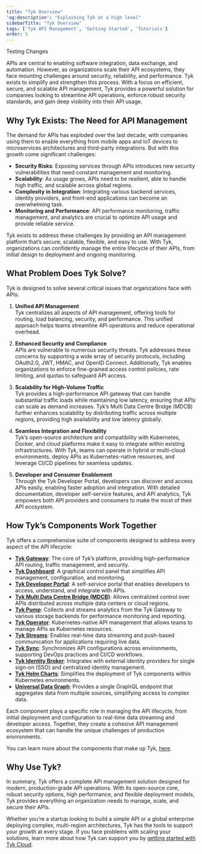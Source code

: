 ```yaml
---
title: "Tyk Overview"
'og:description': "Explaining Tyk at a high level"
sidebarTitle: "Tyk Overview"
tags: ['Tyk API Management', 'Getting Started', 'Tutorials']
order: 5
---
```


Testing Changes

APIs are central to enabling software integration, data exchange, and automation. However, as organizations scale their API ecosystems, they face mounting challenges around security, reliability, and performance. Tyk exists to simplify and strengthen this process. With a focus on efficient, secure, and scalable API management, Tyk provides a powerful solution for companies looking to streamline API operations, enforce robust security standards, and gain deep visibility into their API usage.

## Why Tyk Exists: The Need for API Management
The demand for APIs has exploded over the last decade, with companies using them to enable everything from mobile apps and IoT devices to microservices architectures and third-party integrations. But with this growth come significant challenges:

- **Security Risks**: Exposing services through APIs introduces new security vulnerabilities that need constant management and monitoring.
- **Scalability**: As usage grows, APIs need to be resilient, able to handle high traffic, and scalable across global regions.
- **Complexity in Integration**: Integrating various backend services, identity providers, and front-end applications can become an overwhelming task.
- **Monitoring and Performance**: API performance monitoring, traffic management, and analytics are crucial to optimize API usage and provide reliable service.

Tyk exists to address these challenges by providing an API management platform that’s secure, scalable, flexible, and easy to use. With Tyk, organizations can confidently manage the entire lifecycle of their APIs, from initial design to deployment and ongoing monitoring.

## What Problem Does Tyk Solve?

Tyk is designed to solve several critical issues that organizations face with APIs:

1. **Unified API Management**  
   Tyk centralizes all aspects of API management, offering tools for routing, load balancing, security, and performance. This unified approach helps teams streamline API operations and reduce operational overhead.

2. **Enhanced Security and Compliance**  
   APIs are vulnerable to numerous security threats. Tyk addresses these concerns by supporting a wide array of security protocols, including OAuth2.0, JWT, HMAC, and OpenID Connect. Additionally, Tyk enables organizations to enforce fine-grained access control policies, rate limiting, and quotas to safeguard API access.

3. **Scalability for High-Volume Traffic**  
   Tyk provides a high-performance API gateway that can handle substantial traffic loads while maintaining low latency, ensuring that APIs can scale as demand increases. Tyk’s Multi Data Centre Bridge (MDCB) further enhances scalability by distributing traffic across multiple regions, providing high availability and low latency globally.

4. **Seamless Integration and Flexibility**  
   Tyk’s open-source architecture and compatibility with Kubernetes, Docker, and cloud platforms make it easy to integrate within existing infrastructures. With Tyk, teams can operate in hybrid or multi-cloud environments, deploy APIs as Kubernetes-native resources, and leverage CI/CD pipelines for seamless updates.

5. **Developer and Consumer Enablement**  
   Through the Tyk Developer Portal, developers can discover and access APIs easily, enabling faster adoption and integration. With detailed documentation, developer self-service features, and API analytics, Tyk empowers both API providers and consumers to make the most of their API ecosystem.

## How Tyk’s Components Work Together

Tyk offers a comprehensive suite of components designed to address every aspect of the API lifecycle:

- **[Tyk Gateway](/nightly/tyk-oss-gateway)**: The core of Tyk’s platform, providing high-performance API routing, traffic management, and security.
- **[Tyk Dashboard](/nightly/tyk-dashboard)**: A graphical control panel that simplifies API management, configuration, and monitoring.
- **[Tyk Developer Portal](/nightly/tyk-developer-portal)**: A self-service portal that enables developers to access, understand, and integrate with APIs.
- **[Tyk Multi Data Centre Bridge (MDCB)](/nightly/tyk-multi-data-centre)**: Allows centralized control over APIs distributed across multiple data centers or cloud regions.
- **[Tyk Pump](/nightly/tyk-pump)**: Collects and streams analytics from the Tyk Gateway to various storage backends for performance monitoring and reporting.
- **[Tyk Operator](/nightly/api-management/automations/operator#what-is-tyk-operator)**: Kubernetes-native API management that allows teams to manage APIs as Kubernetes resources.
- **[Tyk Streams](/nightly/api-management/event-driven-apis#)**: Enables real-time data streaming and push-based communication for applications requiring live data.
- **[Tyk Sync](/nightly/api-management/automations/sync)**: Synchronizes API configurations across environments, supporting DevOps practices and CI/CD workflows.
- **[Tyk Identity Broker](/nightly/api-management/external-service-integration#what-is-tyk-identity-broker-tib)**: Integrates with external identity providers for single sign-on (SSO) and centralized identity management.
- **[Tyk Helm Charts](/nightly/product-stack/tyk-charts/overview)**: Simplifies the deployment of Tyk components within Kubernetes environments.
- **[Universal Data Graph](/nightly/api-management/data-graph#overview)**: Provides a single GraphQL endpoint that aggregates data from multiple sources, simplifying access to complex data.

Each component plays a specific role in managing the API lifecycle, from initial deployment and configuration to real-time data streaming and developer access. Together, they create a cohesive API management ecosystem that can handle the unique challenges of production environments.

You can learn more about the components that make up Tyk, [here](/nightly/tyk-components).

## Why Use Tyk?

In summary, Tyk offers a complete API management solution designed for modern, production-grade API operations. With its open-source core, robust security options, high performance, and flexible deployment models, Tyk provides everything an organization needs to manage, scale, and secure their APIs. 

Whether you’re a startup looking to build a simple API or a global enterprise deploying complex, multi-region architectures, Tyk has the tools to support your growth at every stage. If you face problems with scaling your solutions, learn more about how Tyk can support you by [getting started with Tyk Cloud](/nightly/getting-started/create-account).


